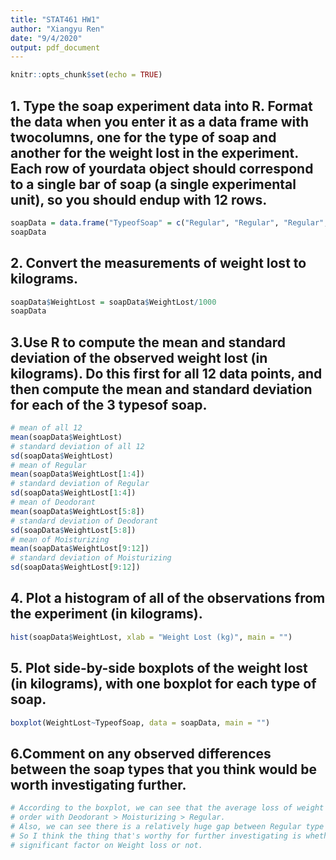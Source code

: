 ```yaml
---
title: "STAT461 HW1"
author: "Xiangyu Ren"
date: "9/4/2020"
output: pdf_document
---
```


```r
knitr::opts_chunk$set(echo = TRUE)
```

## 1. Type the soap experiment data into R. Format the data when you enter it as a data frame with twocolumns, one for the type of soap and another for the weight lost in the experiment. Each row of yourdata object should correspond to a single bar of soap (a single experimental unit), so you should endup with 12 rows.

```r
soapData = data.frame("TypeofSoap" = c("Regular", "Regular", "Regular", "Regular", "Deodorant", "Deodorant","Deodorant","Deodorant", "Moisturizing", "Moisturizing", "Moisturizing", "Moisturizing"), "WeightLost" = c(-0.3,-0.1,-0.14,0.4,2.63,2.61,2.41,3.15,1.86,2.03,2.26,1.82))
soapData

```

## 2. Convert the measurements of weight lost to kilograms.

```r
soapData$WeightLost = soapData$WeightLost/1000
soapData

```

## 3.Use R to compute the mean and standard deviation of the observed weight lost (in kilograms). Do this first for all 12 data points, and then compute the mean and standard deviation for each of the 3 typesof soap.

```r
# mean of all 12
mean(soapData$WeightLost)
# standard deviation of all 12
sd(soapData$WeightLost)
# mean of Regular
mean(soapData$WeightLost[1:4])
# standard deviation of Regular
sd(soapData$WeightLost[1:4])
# mean of Deodorant
mean(soapData$WeightLost[5:8])
# standard deviation of Deodorant
sd(soapData$WeightLost[5:8])
# mean of Moisturizing
mean(soapData$WeightLost[9:12])
# standard deviation of Moisturizing
sd(soapData$WeightLost[9:12])
```

## 4. Plot a histogram of all of the observations from the experiment (in kilograms).

```r
hist(soapData$WeightLost, xlab = "Weight Lost (kg)", main = "")
```

## 5. Plot side-by-side boxplots of the weight lost (in kilograms), with one boxplot for each type of soap.

```r
boxplot(WeightLost~TypeofSoap, data = soapData, main = "")
```

## 6.Comment on any observed differences between the soap types that you think would be worth investigating further.

```r
# According to the boxplot, we can see that the average loss of weight has an descending 
# order with Deodorant > Moisturizing > Regular.
# Also, we can see there is a relatively huge gap between Regular type and other types.
# So I think the thing that's worthy for further investigating is whether the type is a 
# significant factor on Weight loss or not. 
```

